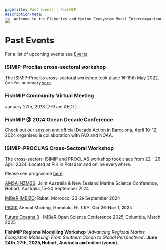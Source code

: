 ```yaml
---
pagetitle: Past Events | FishMIP
description-meta: |
    Welcome to the Fisheries and Marine Ecosystem Model Intercomparison Project.
---
```


::: {.column-screen style="margin-top: -2.8em;"}
![](../images/shutterstock_169126697 (4).jpeg){.banner fig-align="center"}
:::

# Past Events

For a list of upcoming events see [Events](events.qmd).

### ISIMIP-Proclias cross-sectoral workshop

The ISIMIP-Proclias cross-sectoral workshop took place 16-19th May 2022. See full summary [here](https://www.isimip.org/outcomes/cross-sectoral-isimip-and-proclias-workshop-2022/).

### FishMIP Community Virtual Meeting

January 27th, 2023 (7-9 am AEDT)

### FishMIP \@ 2024 Ocean Decade Conference

Check out our session and official Decade Action in [Barcelona](https://oceandecade.org/events/2024-ocean-decade-conference/){target="_blank}, April 10-12, 2024 organised in collaboration with FAO and NOAA.

### ISIMIP-PROCLIAS Cross-Sectoral Workshop

The cross-sectoral ISIMIP and PROCLIAS workshop took place from 22 - 26 April 2024. Located at PIK in Potsdam and online everywhere.

Please see programme [here](https://www.isimip.org/outcomes/events/upcoming-cross-sectoral-isimip-proclias-workshop-2024/){target="_blank}.

[AMSA-NZMSS](https://www.amsa2024.amsa.asn.au/){target="_blank}: Joint Australia & New Zealand Marine Science Conference, Hobart, Australia, 15-20 September 2024

[IMBeR IMBIZO](https://imber.info/event/imbizo-7-transitioning-towards-sustainable-ocean-governance-by-2030-commitments-and-challenges/){target="_blank}: Rabat, Morocco, 23-26 September 2024

[PICES](https://meetings.pices.int/meetings/annual/2024/pices/scope){target="_blank} Annual Meeting, Honolulu, HI, USA, Oct 26-Nov 1, 2024

[Future Oceans 3](https://imber.info/events/future-oceans/){target="_blank} - IMBeR Open Science Conference 2025, Columbia, March 2025

**FishMIP Regional Modelling Workshop** '*Advancing Regional Marine Ecosystem Modelling: From Southern Ocean to Global Perspectives* '. **June 24th-27th, 2025, Hobart, Australia and online (zoom)**.
